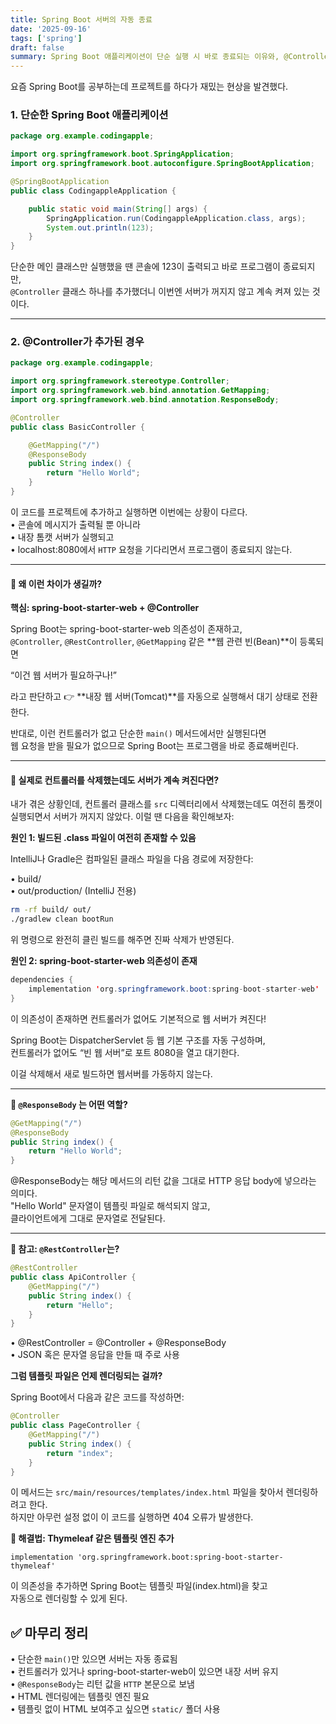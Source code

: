 ```yaml
---
title: Spring Boot 서버의 자동 종료
date: '2025-09-16'
tags: ['spring']
draft: false
summary: Spring Boot 애플리케이션이 단순 실행 시 바로 종료되는 이유와, @Controller 혹은 spring-boot-starter-web 의존성 추가 시 내장 톰캣 서버가 계속 실행되는 원리를 설명한다. 또한 @ResponseBody, @RestController, 템플릿 엔진 사용 여부에 따른 동작 차이
---
```


요즘 Spring Boot를 공부하는데 프로젝트를 하다가 재밌는 현상을 발견했다.

### 1. 단순한 Spring Boot 애플리케이션

```java
package org.example.codingapple;

import org.springframework.boot.SpringApplication;
import org.springframework.boot.autoconfigure.SpringBootApplication;

@SpringBootApplication
public class CodingappleApplication {

    public static void main(String[] args) {
        SpringApplication.run(CodingappleApplication.class, args);
        System.out.println(123);
    }
}
```

단순한 메인 클래스만 실행했을 땐 콘솔에 123이 출력되고 바로 프로그램이 종료되지만,  
`@Controller` 클래스 하나를 추가했더니 이번엔 서버가 꺼지지 않고 계속 켜져 있는 것이다.

---

### 2. @Controller가 추가된 경우

```java
package org.example.codingapple;

import org.springframework.stereotype.Controller;
import org.springframework.web.bind.annotation.GetMapping;
import org.springframework.web.bind.annotation.ResponseBody;

@Controller
public class BasicController {

    @GetMapping("/")
    @ResponseBody
    public String index() {
        return "Hello World";
    }
}
```

이 코드를 프로젝트에 추가하고 실행하면 이번에는 상황이 다르다.  
• 콘솔에 메시지가 출력될 뿐 아니라  
• 내장 톰캣 서버가 실행되고  
• localhost:8080에서 `HTTP` 요청을 기다리면서 프로그램이 종료되지 않는다.

---

#### 🤔 왜 이런 차이가 생길까?

**핵심: spring-boot-starter-web + @Controller**

Spring Boot는 spring-boot-starter-web 의존성이 존재하고,  
`@Controller`, `@RestController`, `@GetMapping` 같은 **웹 관련 빈(Bean)**이 등록되면

“이건 웹 서버가 필요하구나!”

라고 판단하고 👉 **내장 웹 서버(Tomcat)**를 자동으로 실행해서 대기 상태로 전환한다.

반대로, 이런 컨트롤러가 없고 단순한 `main()` 메서드에서만 실행된다면  
웹 요청을 받을 필요가 없으므로 Spring Boot는 프로그램을 바로 종료해버린다.

---

#### 🤔 실제로 컨트롤러를 삭제했는데도 서버가 계속 켜진다면?

내가 겪은 상황인데, 컨트롤러 클래스를 `src` 디렉터리에서 삭제했는데도 여전히 톰캣이 실행되면서 서버가 꺼지지 않았다. 이럴 땐 다음을 확인해보자:

**원인 1: 빌드된 .class 파일이 여전히 존재할 수 있음**

IntelliJ나 Gradle은 컴파일된 클래스 파일을 다음 경로에 저장한다:

• build/  
• out/production/ (IntelliJ 전용)

```bash
rm -rf build/ out/
./gradlew clean bootRun
```

위 명령으로 완전히 클린 빌드를 해주면 진짜 삭제가 반영된다.

**원인 2: spring-boot-starter-web 의존성이 존재**

```java
dependencies {
    implementation 'org.springframework.boot:spring-boot-starter-web'
}
```

이 의존성이 존재하면 컨트롤러가 없어도 기본적으로 웹 서버가 켜진다!

Spring Boot는 DispatcherServlet 등 웹 기본 구조를 자동 구성하며,  
컨트롤러가 없어도 “빈 웹 서버”로 포트 8080을 열고 대기한다.

이걸 삭제해서 새로 빌드하면 웹서버를 가동하지 않는다.

---

**🤔 `@ResponseBody` 는 어떤 역할?**

```java
@GetMapping("/")
@ResponseBody
public String index() {
    return "Hello World";
}
```

@ResponseBody는 해당 메서드의 리턴 값을 그대로 HTTP 응답 body에 넣으라는 의미다.  
"Hello World" 문자열이 템플릿 파일로 해석되지 않고,  
클라이언트에게 그대로 문자열로 전달된다.

---

**🤔 참고: `@RestController`는?**

```java
@RestController
public class ApiController {
    @GetMapping("/")
    public String index() {
        return "Hello";
    }
}
```

• @RestController = @Controller + @ResponseBody  
• JSON 혹은 문자열 응답을 만들 때 주로 사용

**그럼 템플릿 파일은 언제 렌더링되는 걸까?**

Spring Boot에서 다음과 같은 코드를 작성하면:

```java
@Controller
public class PageController {
    @GetMapping("/")
    public String index() {
        return "index";
    }
}
```

이 메서드는 `src/main/resources/templates/index.html` 파일을 찾아서 렌더링하려고 한다.  
하지만 아무런 설정 없이 이 코드를 실행하면 404 오류가 발생한다.

**🤔 해결법: Thymeleaf 같은 템플릿 엔진 추가**

```null
implementation 'org.springframework.boot:spring-boot-starter-thymeleaf'
```

이 의존성을 추가하면 Spring Boot는 템플릿 파일(index.html)을 찾고  
자동으로 렌더링할 수 있게 된다.

## ✅ 마무리 정리

• 단순한 `main()`만 있으면 서버는 자동 종료됨  
• 컨트롤러가 있거나 spring-boot-starter-web이 있으면 내장 서버 유지  
• `@ResponseBody`는 리턴 값을 `HTTP` 본문으로 보냄  
• HTML 렌더링에는 템플릿 엔진 필요  
• 템플릿 없이 HTML 보여주고 싶으면 `static/` 폴더 사용
